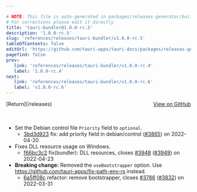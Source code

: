 ```yaml
---

# NOTE: This file is auto-generated in packages/releases-generator/build.ts
# For corrections please edit it directly
title: 'tauri-bundler@1.0.0-rc.5'
description: '1.0.0-rc.5'
slug: 'references/releases/tauri-bundler/v1.0.0-rc.5'
tableOfContents: false
editUrl: 'https://github.com/tauri-apps/tauri-docs/packages/releases-generator/build.ts'
pagefind: false
prev:
   link: 'references/releases/tauri-bundler/v1.0.0-rc.4'
   label: '1.0.0-rc.4'
next:
   link: 'references/releases/tauri-bundler/v1.0.0-rc.6'
   label: 'v1.0.0-rc.6'
---
```


			

<ReleaseSidebar slug="references/releases/tauri-bundler"  packageName="tauri-bundler" />

<div style="margin-bottom:3rem; display: flex; justify-content: space-between; align-items: center"><span>[Return](/releases)</span><span><a href="https://github.com/tauri-apps/tauri/releases/tag/tauri-bundler-v1.0.0-rc.5">View on GitHub</a></span></div>

- Set the Debian control file `Priority` field to `optional`.
  - [3bd3d923](https://www.github.com/tauri-apps/tauri/commit/3bd3d923d32144b4e28f9f597edf74ee422a9b54) fix: add priority field in debian/control ([#3865](https://www.github.com/tauri-apps/tauri/pull/3865)) on 2022-04-20
- Fixes DLL resource usage on Windows.
  - [f66bc3c2](https://www.github.com/tauri-apps/tauri/commit/f66bc3c2b8360b8b685dcadeb373852abe43d9e5) fix(bundler): DLL resources, closes [#3948](https://www.github.com/tauri-apps/tauri/pull/3948) ([#3949](https://www.github.com/tauri-apps/tauri/pull/3949)) on 2022-04-23
- **Breaking change:** Removed the `useBootstrapper` option. Use https://github.com/tauri-apps/fix-path-env-rs instead.
  - [6a5ff08c](https://www.github.com/tauri-apps/tauri/commit/6a5ff08ce9052b656aa40accedfd4315825164a3) refactor: remove bootstrapper, closes [#3786](https://www.github.com/tauri-apps/tauri/pull/3786) ([#3832](https://www.github.com/tauri-apps/tauri/pull/3832)) on 2022-03-31

